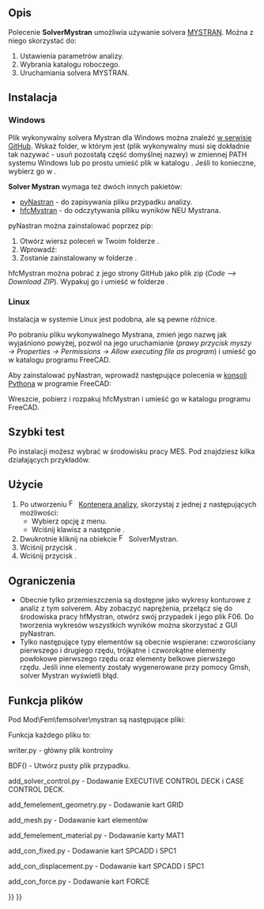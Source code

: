 <languages/>

{{Docnav
|[[FEM_SolverElmer/pl|Solver Elmer]]
|[[FEM_SolverZ88/pl|Solver Z88]]
|[[FEM_Workbench/pl|środowisko pracy MES]]
|IconL=FEM_SolverElmer.svg
|IconR=FEM_SolverZ88.svg
|IconC=Workbench_FEM.svg
}}

{{GuiCommand/pl
|Name=FEM SolverMystran
|Name/pl=MES: Solver Mystran
|MenuLocation=Rozwiąż → Solver Mystran
|Workbenches=[[FEM_Workbench/pl|MES]]
|Shortcut={{KEY|S}} {{KEY|M}}
|Version=0.20
|SeeAlso=[[FEM_tutorial/pl|Poradnik MES]]
}}

<span id="Description"></span>
==Opis==

Polecenie '''SolverMystran''' umożliwia używanie solvera [https://www.mystran.com MYSTRAN]. Można z niego skorzystać do:
# Ustawienia parametrów analizy.
# Wybrania katalogu roboczego.
# Uruchamiania solvera MYSTRAN.

<span id="Installation"></span>
==Instalacja==

=== Windows ===

Plik wykonywalny solvera Mystran dla Windows można znaleźć [https://github.com/MYSTRANsolver/MYSTRAN w serwisie GitHub]. Wskaż folder, w którym jest {{FileName|mystran.exe}} (plik wykonywalny musi się dokładnie tak nazywać - usuń pozostałą część domyślnej nazwy) w zmiennej PATH systemu Windows lub po prostu umieść plik w katalogu {{FileName|FreeCAD\bin}}. Jeśli to konieczne, wybierz go w {{MenuCommand|Preferencje → MES → Mystran}}.

'''Solver Mystran''' wymaga też dwóch innych pakietów:
* [https://github.com/SteveDoyle2/pyNastran pyNastran] - do zapisywania pliku przypadku analizy.
* [https://github.com/ceanwang/hfcMystran hfcMystran] - do odczytywania plliku wyników NEU Mystrana.

pyNastran można zainstalować poprzez pip:
# Otwórz wiersz poleceń w Twoim folderze {{FileName|FreeCAD\bin}}. 
# Wprowadź: {{Incode|python -m pip install pyNastran}}
# Zostanie zainstalowany w folderze {{FileName|FreeCAD\bin\lib\site-packages}}.

hfcMystran można pobrać z jego strony GitHub jako plik zip (''Code --> Download ZIP''). Wypakuj go i umieść w folderze {{FileName|FreeCAD\Mod}}.

=== Linux ===

Instalacja w systemie Linux jest podobna, ale są pewne różnice. 

Po pobraniu pliku wykonywalnego Mystrana, zmień jego nazwę jak wyjaśniono powyżej, pozwól na jego uruchamianie (''prawy przycisk myszy → Properties → Permissions → Allow executing file as program'') i umieść go w katalogu {{FileName|usr/bin}} programu FreeCAD. 

Aby zainstalować pyNastran, wprowadź następujące polecenia w [[Python_console/pl|konsoli Pythona]] w programie FreeCAD:

{{Code|code=
import subprocess
subprocess.run(['pip', 'install', 'pyNastran'])
}}

Wreszcie, pobierz i rozpakuj hfcMystran i umieść go w katalogu {{FileName|usr/Mod}} programu FreeCAD.

<span id="Quick_test"></span>
==Szybki test==

Po instalacji możesz wybrać {{MenuCommand|Narzędzia → Otwórz przykłady}} w środowisku pracy MES. Pod {{MenuCommand|Solver → Mystran}} znajdziesz kilka działających przykładów.

<span id="Usage"></span>
==Użycie==

# Po utworzeniu [[Image:FEM_Analysis.svg|16px|link=FEM_Analysis]] [[FEM_Analysis/pl|Kontenera analizy]], skorzystaj z jednej z następujących możliwości:
#* Wybierz opcję {{MenuCommand|Rozwiąż → [[Image:FEM_SolverMystran.svg|x16px]] Solver Mystran}} z menu.
#* Wciśnij klawisz {{KEY|S}} a następnie {{KEY|M}}.
# Dwukrotnie kliknij na obiekcie [[Image:FEM_SolverMystran.svg|x16px]] SolverMystran.
# Wciśnij przycisk {{Button|Zapisz}}.
# Wciśnij przycisk {{Button|Uruchom}}.

<span id="Limitations"></span>
==Ograniczenia==

* Obecnie tylko przemieszczenia są dostępne jako wykresy konturowe z analiz z tym solverem. Aby zobaczyć naprężenia, przełącz się do środowiska pracy hfMystran, otwórz swój przypadek i jego plik F06. Do tworzenia wykresów wszystkich wyników można skorzystać z GUI pyNastran.
* Tylko następujące typy elementów są obecnie wspierane: czworościany pierwszego i drugiego rzędu, trójkątne i czworokątne elementy powłokowe pierwszego rzędu oraz elementy belkowe pierwszego rzędu. Jeśli inne elementy zostały wygenerowane przy pomocy Gmsh, solver Mystran wyświetli błąd.

<span id="File_function"></span>
==Funkcja plików==

Pod Mod\Fem\femsolver\mystran są następujące plikiː

{{Code|code=
add_con_displacement.py
add_con_fixed.py
add_con_force.py
add_femelement_geometry.py
add_femelement_material.py
add_mesh.py
add_solver_control.py
writer.py
solver.py
tasks.py
}}

Funkcja każdego pliku toː

writer.py - główny plik kontrolny

{{Code|code=
model = BDF()
model = add_solver_control.add_solver_control(pynasf, model, self)
model = add_femelement_geometry.add_femelement_geometry(pynasf, model, self)
model = add_mesh.add_mesh(pynasf, model, self)
model = add_femelement_material.add_femelement_material(pynasf, model, self)
model = add_con_fixed.add_con_fixed(pynasf, model, self)
model = add_con_displacement.add_con_displacement(pynasf, model, self)
model = add_con_force.add_con_force(pynasf, model, self)
}}

BDF() - Utwórz pusty plik przypadku.

{{Code|code=
$pyNastran: version=msc
$pyNastran: punch=False
$pyNastran: encoding=utf-8
$pyNastran: nnodes=0
$pyNastran: nelements=0
ENDDATA
}}

add_solver_control.py - Dodawanie EXECUTIVE CONTROL DECK i CASE CONTROL DECK.

{{Code|code=
$EXECUTIVE CONTROL DECK
SOL 101
CEND
$CASE CONTROL DECK
ECHO = NONE
TITLE = pyNastran for generating solverinput for for Mystran
SUBCASE 1
    DISPLACEMENT(SORT1,REAL) = ALL
    LOAD = 1
    SPC = 1
    SPCFORCES(SORT1,REAL) = ALL
    STRESS(SORT1,REAL,VONMISES,BILIN) = ALL
    SUBTITLE = Default
BEGIN BULK
$PARAMS
PARAM       POST      -1
}}

add_femelement_geometry.py - Dodawanie kart GRID

add_mesh.py - Dodawanie kart elementów

add_femelement_material.py - Dodawanie karty MAT1

add_con_fixed.py - Dodawanie kart SPCADD i SPC1

add_con_displacement.py - Dodawanie kart SPCADD i SPC1

add_con_force.py - Dodawanie kart FORCE


{{Docnav
|[[FEM_SolverElmer/pl|Solver Elmer]]
|[[FEM_SolverZ88/pl|Solver Z88]]
|[[FEM_Workbench/pl|środowisko pracy MES]]
|IconL=FEM_SolverElmer.svg
|IconR=FEM_SolverZ88.svg
|IconC=Workbench_FEM.svg
}}

{{FEM Tools navi{{#translation:}}}}
{{Userdocnavi{{#translation:}}}}